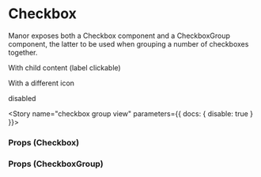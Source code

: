 
<Meta title="Components|Checkbox" component={Checkbox} />

# Checkbox

Manor exposes both a Checkbox component and a CheckboxGroup component, the latter to be used when grouping a number
of checkboxes together.

<Preview>
  <Story name="checkbox">
    <FluidContainer>
      <Row>
        <Column>
          <Checkbox id="A-1" ><p>With child content (label clickable)</p></Checkbox>
          <Checkbox id="A-2" icon={faTimes}><p>With a different icon</p></Checkbox>
          <Checkbox id="A-4" disabled><p>disabled</p></Checkbox>
          <Checkbox id="A-3" />
        </Column>
      </Row>
    </FluidContainer>
  </Story>
</Preview>

<Story name="checkbox group view" parameters={{ docs: { disable: true } }}>
  <CheckboxGroupView />
</Story>

### Props (Checkbox)

<Props of={Checkbox} />

### Props (CheckboxGroup)

<Props of={CheckboxGroup} />
